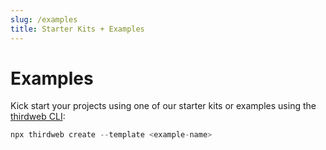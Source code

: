 ```yaml
---
slug: /examples
title: Starter Kits + Examples
---
```



# Examples

Kick start your projects using one of our starter kits or examples using the [thirdweb CLI](/thirdweb-deploy/thirdweb-cli):

<!-- Uses JSX cuz it has better syntax highlighting -->

```jsx
npx thirdweb create --template <example-name>
```

<ExamplesContainer />
